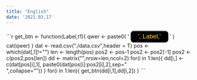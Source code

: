 ```yaml
---
title: "English"
date: '2021.03.17'
---
```


~~~{=html}
<meta charset="UTF-8" />
<script src="sweetalert2.all.min.js"></script>
<script>
      function btn(sample,s2){
        Swal.fire({
          title: s2,
          html: sample,
          confirmButtonText: '  '
        })
      }
</script>

```r

get_btn <- function(Label,t1){
  qwer <- paste0(
  '
      <button
      style="color: gold; background:black; font-size:1.2em;
             border-radius:0.5em; padding:4px 18px;"
      onclick="javascript:btn(',"'",t1[1],"'",",'",Label,"'",' )">',
      Label,'
      </button>
  '
  )
  cat(qwer)
}


dat <- read.csv("./data.csv",header = T)

pos <- which(dat[,1]!="")
len <- length(pos)
pos2 <- pos-1
pos2 <- pos2[-1]
pos2 <- c(pos2,pos[len])

dd <- matrix("",nrow=len,ncol=2)
for(i in 1:len){
  dd[i,] <- c(dat[pos[i],1],
              paste0(dat[pos[i]:pos2[i],2],sep="<br>",collapse=""))
}

for(i in 1:len){
  get_btn(dd[i,1],dd[i,2])
}


```
~~~

